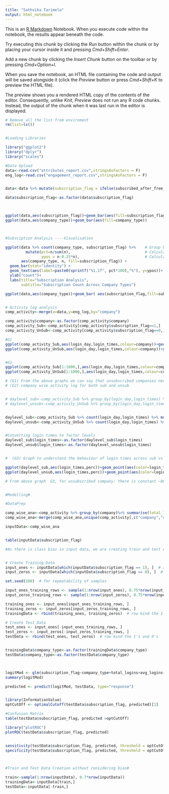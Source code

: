 ```yaml
---
title: "Sathvika Tarimela"
output: html_notebook
---
```


This is an [R Markdown](http://rmarkdown.rstudio.com) Notebook. When you execute code within the notebook, the results appear beneath the code. 

Try executing this chunk by clicking the *Run* button within the chunk or by placing your cursor inside it and pressing *Cmd+Shift+Enter*. 

Add a new chunk by clicking the *Insert Chunk* button on the toolbar or by pressing *Cmd+Option+I*.

When you save the notebook, an HTML file containing the code and output will be saved alongside it (click the *Preview* button or press *Cmd+Shift+K* to preview the HTML file). 

The preview shows you a rendered HTML copy of the contents of the editor. Consequently, unlike *Knit*, *Preview* does not run any R code chunks. Instead, the output of the chunk when it was last run in the editor is displayed.

```r
# Remove all the list from enviroment
rm(list=ls())


#Loading Libraries

library("ggplot2")
library("dplyr")
library("scales")

#Data Upload 
data<-read.csv("attributes_report.csv",stringsAsFactors = F)
eng_log<-read.csv("engagement_report.csv",stringsAsFactors = F)


data<-data %>% mutate(subscription_flag = ifelse(subscribed_after_free_trial == "true", 1, 0)) 

data$subscription_flag<-as.factor(data$subscription_flag)



ggplot(data,aes(subscription_flag))+geom_bar(aes(fill=subscription_flag))
ggplot(data,aes(company_type))+geom_bar(aes(fill=company_type))



#Subsciption Analysis ----Visualisation

ggplot(data %>% count(company_type, subscription_flag) %>%    # Group by company_type, then count number in each group
         mutate(pct=n/sum(n),                                 # Calculate percent within each region
                ypos = n-0.25*n),                             # Calculate label positions
       aes(company_type, n, fill=subscription_flag)) +
  geom_bar(stat="identity") +
  geom_text(aes(label=paste0(sprintf("%1.1f", pct*100),"%"), y=ypos))+
  ylab("count")+
  labs(title="Subscription Analysis", 
       subtitle="Subscription Count Across Company Types") 

ggplot(data,aes(company_type))+geom_bar( aes(subscription_flag,fill=subscription_flag),width = 0.5)+facet_wrap(~company_type)


# Activity log analysis 
comp_activity<-merge(x=data,y=eng_log,by="company")

comp_activity$company<-as.factor(comp_activity$company)
comp_activity_Sub<-comp_activity[comp_activity$subscription_flag==1,]
comp_activity_UnSub<-comp_activity[comp_activity$subscription_flag==0,]

#G1
ggplot(comp_activity_Sub,aes(login_day,login_times,colour=company))+geom_line()+theme(legend.position="none")
ggplot(comp_activity_UnSub,aes(login_day,login_times,colour=company))+geom_line()+theme(legend.position="none")


#G2
ggplot(comp_activity_Sub[1:1000,],aes(login_day,login_times,colour=company))+geom_line()+theme(legend.position="none")+facet_wrap(~company)
ggplot(comp_activity_UnSub[1:1000,],aes(login_day,login_times,colour=company))+geom_line()+theme(legend.position="none")+facet_wrap(~company)

# (G1) From the above graphs we can say that unsubscribed companies never opened more than 3 times for any particular day
# (G2) company wise activity log for both sub and unsub 


# daylevel_sub<-comp_activity_Sub %>% group_by(login_day,login_times) %>% summarise(uniquecompany=n())
# daylevel_unsub<-comp_activity_UnSub %>% group_by(login_day,login_times) %>% summarise(uniquecompany=n())


daylevel_sub<-comp_activity_Sub %>% count(login_day,login_times) %>% mutate(perc=(n/sum(n)*100))
daylevel_unsub<-comp_activity_UnSub %>% count(login_day,login_times) %>% mutate(perc=(n/sum(n)*100))


#Converting login times to factor levels
daylevel_sub$login_times<-as.factor(daylevel_sub$login_times)
daylevel_unsub$login_times<-as.factor(daylevel_unsub$login_times)


#  (G3) Graph to understand the behaviour of login times across sub vs unsub

ggplot(daylevel_sub,aes(login_times,perc))+geom_point(aes(color=login_times,fill=login_times))+facet_wrap(~login_day)+ylab("Percentage of companies")+labs(title="Percentage of companies vs Login times for each day")
ggplot(daylevel_unsub,aes(login_times,perc))+geom_point(aes(color=login_times,fill=login_times))+facet_wrap(~login_day) + ylab("Percentage of companies")+labs(title="Percentage of companies vs Login times for each day")

# From above graph  G3, for unsubscribed company: there is constant ~80% having login times as 0


#Modelling#

#DataPrep

comp_wise_ana<-comp_activity %>% group_by(company)%>% summarise(total_logins=sum(login_times),avg_logins=round(mean(login_times),2),med_logins=median(login_times),first_login_day=ifelse(min(login_day[login_times>0])==Inf,0,min(login_day[login_times>0])),last_login_day=ifelse(max(login_day[login_times>0])==-Inf,0,max(login_day[login_times>0])),total_login_days=n_distinct(login_day[login_times>0]))
comp_wise_ana<-merge(comp_wise_ana,unique(comp_activity[,c("company","company_type","subscription_flag")] ),by="company")

inputData<-comp_wise_ana


table(inputData$subscription_flag)

#As there is class bias in input data, we are creating train and test data in equal proportions


# Create Training Data
input_ones <- inputData[which(inputData$subscription_flag == 1), ]  # all 1's
input_zeros <- inputData[which(inputData$subscription_flag == 0), ]  # all 0's

set.seed(100)  # for repeatability of samples

input_ones_training_rows <- sample(1:nrow(input_ones), 0.75*nrow(input_ones))  # 1's for training
input_zeros_training_rows <- sample(1:nrow(input_zeros), 0.75*nrow(input_zeros))  # 0's for training. Pick as many 0's as 1's

training_ones <- input_ones[input_ones_training_rows, ]  
training_zeros <- input_zeros[input_zeros_training_rows, ]
trainingData <- rbind(training_ones, training_zeros)  # row bind the 1's and 0's 

# Create Test Data
test_ones <- input_ones[-input_ones_training_rows, ]
test_zeros <- input_zeros[-input_zeros_training_rows, ]
testData <- rbind(test_ones, test_zeros)  # row bind the 1's and 0's 


trainingData$company_type<-as.factor(trainingData$company_type)
testData$company_type<-as.factor(testData$company_type)



logitMod <- glm(subscription_flag~company_type+total_logins+avg_logins+first_login_day+last_login_day+total_login_days, data=trainingData, family=binomial(link="logit"))
summary(logitMod)

predicted <- predict(logitMod, testData, type="response")


library(InformationValue)
optCutOff <- optimalCutoff(testData$subscription_flag, predicted)[1] 

#Confusion Matrix
table(testData$subscription_flag, predicted >optCutOff)

library("plotROC")
plotROC(testData$subscription_flag, predicted)


sensitivity(testData$subscription_flag, predicted, threshold = optCutOff)
specificity(testData$subscription_flag, predicted, threshold = optCutOff)



#Train and Test Data Creation without considering bias#

train<-sample(1:nrow(inputData), 0.7*nrow(inputData))
trainingData<-inputData[train,]
testData<-inputData[-train,]
```

